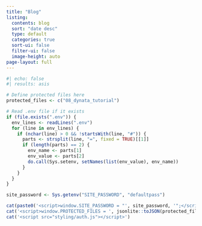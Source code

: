 ```yaml
---
title: "Blog"
listing:
  contents: blog
  sort: "date desc"
  type: default
  categories: true
  sort-ui: false
  filter-ui: false
  image-height: auto
page-layout: full
---
```


```r
#| echo: false
#| results: asis

# Define protected files here
protected_files <- c("08_dynata_tutorial")

# Read .env file if it exists
if (file.exists(".env")) {
  env_lines <- readLines(".env")
  for (line in env_lines) {
    if (nchar(line) > 0 && !startsWith(line, "#")) {
      parts <- strsplit(line, "=", fixed = TRUE)[[1]]
      if (length(parts) == 2) {
        env_name <- parts[1]
        env_value <- parts[2]
        do.call(Sys.setenv, setNames(list(env_value), env_name))
      }
    }
  }
}

site_password <- Sys.getenv("SITE_PASSWORD", "defaultpass")

cat(paste0('<script>window.SITE_PASSWORD = "', site_password, '";</script>'))
cat('<script>window.PROTECTED_FILES = ', jsonlite::toJSON(protected_files), ';</script>')
cat('<script src="styling/auth.js"></script>')
```
